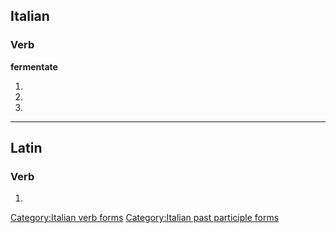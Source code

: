 ==Italian==

===Verb===
'''fermentate'''

# {{form of|[[second-person|Second-person]] [[plural]] [[present tense]]|fermentare|lang=Italian}}
# {{form of|Second-person plural [[imperative]]|fermentare|lang=Italian}}
# {{form of|[[feminine|Feminine]] plural|fermentato}}

[[Category:Italian verb forms]]
[[Category:Italian past participle forms]]

----
==Latin==

===Verb===
{{la-verb-form|fermentāte}}

# {{conjugation of|fermento|fermentō|1|p|pres|act|imp|lang=la}}
{{count page|[[Wiktionary:Page count]]}}
{{rfc-auto}}